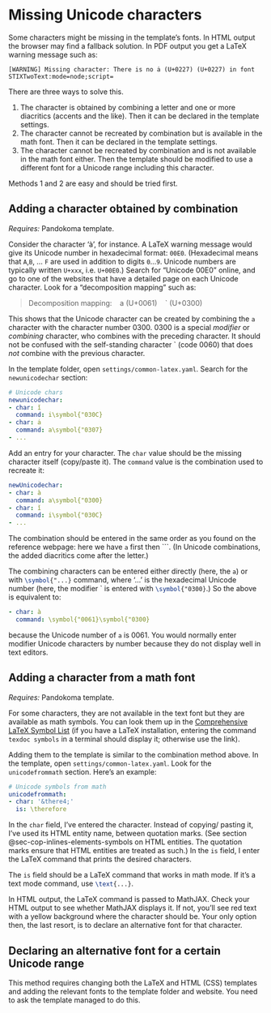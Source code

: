 # Missing Unicode characters

Some characters might be missing in the template's fonts. 
In HTML output the browser may find a fallback solution. In
PDF output you get a LaTeX warning message such as:

```
[WARNING] Missing character: There is no ȧ (U+0227) (U+0227) in font STIXTwoText:mode=node;script=
```

There are three ways to solve this.

1. The character is obtained by combining a letter and one or 
   more diacritics (accents and the like). Then it can be declared
   in the template settings.
2. The character cannot be recreated by combination but is 
   available in the math font. Then it can be declared in the 
   template settings. 
3. The character cannot be recreated by combination and is 
   not available in the math font either. Then the
   template should be modified to use a different font for
   a Unicode range including this character.

Methods 1 and 2 are easy and should be tried first.  

## Adding a character obtained by combination

*Requires:* Pandokoma template.

Consider the character 'à', for instance. A LaTeX warning message
would give its Unicode number in hexadecimal format: `00E0`. 
(Hexadecimal means that `A`,`B`, ... `F` are used in addition to
 digits `0`...`9`. Unicode numbers are typically written 
 `U+xxx`, i.e. `U+00E0`.)
Search for "Unicode 00E0" online, and go to one of the websites 
that have a detailed page on each Unicode character. Look for a "decomposition mapping" such as:

> Decomposition mapping: \ \ \ a (U+0061) \ \ \ ` (U+0300)

This shows that the Unicode character can be created by combining
the `a` character with the character number 0300. 0300 is a special
*modifier* or *combining* character, who combines with the preceding 
character. It should not be confused with the self-standing character
\` (code 0060) that does *not* combine with the previous character.

In the template folder, open `settings/common-latex.yaml`. Search for the `newunicodechar` section:

``` yaml
# Unicode chars
newunicodechar:
- char: ǐ
  command: i\symbol{"030C}
- char: ȧ
  command: a\symbol{"0307}
- ...
```

Add an entry for your character. The `char` value should be
the missing character itself (copy/paste it). The `command` value is
the combination used to recreate it:

``` yaml
newUnicodechar:
- char: à
  command: a\symbol{"0300}
- char: ǐ
  command: i\symbol{"030C}
- ...
```

The combination should be entered in the same order as you found 
on the reference webpage: here we have `a` first then `\``. 
(In Unicode combinations, the added diacritics come after the letter.) 

The combining characters can be entered either directly 
(here, the `a`) or with `\symbol{"...}`{.latex} command, where '...' is
the hexadecimal Unicode number (here, the modifier \` 
is entered with `\symbol{"0300}`{.latex}.) So the above is equivalent to:

``` yaml
- char: à
  command: \symbol{"0061}\symbol{"0300}
```

\noindent because the Unicode number of `a` is 0061. You would
normally enter modifier Unicode characters by number because
they do not display well in text editors.

## Adding a character from a math font

*Requires:* Pandokoma template.

For some characters, they are not available in the text font but
they are available as math symbols. You can look them up in the
[Comprehensive LaTeX Symbol List](https://ctan.org/pkg/comprehensive)
(if you have a LaTeX installation, entering the command `texdoc symbols` in a terminal should display it; otherwise use the link).

Adding them to the template is similar to the combination method above.
In the template, open `settings/common-latex.yaml`. Look for the `unicodefrommath` section. Here's an example:

``` yaml
# Unicode symbols from math
unicodefrommath:
- char: '&there4;'
  is: \therefore
```

In the `char` field, I've entered the character. Instead of copying/
pasting it, I've used its HTML entity name, between quotation marks. 
(See section
@sec-cop-inlines-elements-symbols on HTML entities. The quotation
marks ensure that HTML entities are treated as such.)
In the `is` field, I enter the LaTeX command that prints the desired
characters.

The `is` field should be a LaTeX command that works in math mode. If
it's a text mode command, use `\text{...}`{.latex}. 

In HTML output, the LaTeX command is passed to MathJAX. Check your
HTML output to see whether MathJAX displays it. If not, you'll see
red text with a yellow background where the character should be. 
Your only option then, the last resort, is to declare an 
alternative font for that character.

## Declaring an alternative font for a certain Unicode range

This method requires changing both the LaTeX and HTML (CSS) templates
and adding the relevant fonts to the template folder and website. 
You need to ask the template managed to do this.

